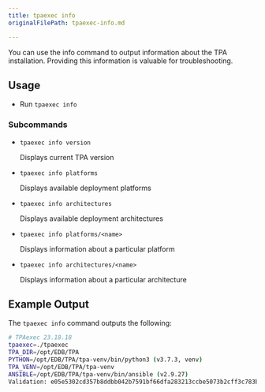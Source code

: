 ```yaml
---
title: tpaexec info
originalFilePath: tpaexec-info.md

---
```


You can use the info command to output information about the TPA installation.
Providing this information is valuable for troubleshooting.

## Usage

-   Run `tpaexec info`

### Subcommands

-   `tpaexec info version`

      Displays current TPA version

-   `tpaexec info platforms`

      Displays available deployment platforms

-   `tpaexec info architectures`

      Displays available deployment architectures

-   `tpaexec info platforms/<name>`

      Displays information about a particular platform

-   `tpaexec info architectures/<name>`

      Displays information about a particular architecture

## Example Output

The `tpaexec info` command outputs the following:

```bash
# TPAexec 23.18.18
tpaexec=./tpaexec
TPA_DIR=/opt/EDB/TPA
PYTHON=/opt/EDB/TPA/tpa-venv/bin/python3 (v3.7.3, venv)
TPA_VENV=/opt/EDB/TPA/tpa-venv
ANSIBLE=/opt/EDB/TPA/tpa-venv/bin/ansible (v2.9.27)
Validation: e05e5302cd357b8ddbb042b7591bf66dfa283213ccbe5073b2cff3c783be1310 [OK]
```
